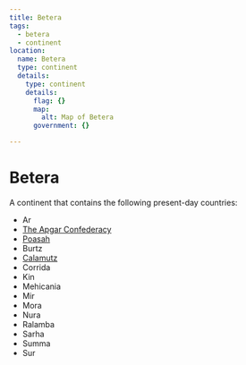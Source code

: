 ```yaml
---
title: Betera
tags:
  - betera
  - continent
location:
  name: Betera
  type: continent
  details:
    type: continent
    details:
      flag: {}
      map:
        alt: Map of Betera
      government: {}

---
```



# Betera

<Map asset={MapImage} width={500} height={500} alt="Map of Betera" />

A continent that contains the following present-day countries:

* Ar
* [The Apgar Confederacy](/locations/apgar/)
* [Poasah](/locations/poasah/)
* Burtz
* [Calamutz](/locations/calamutz/)
* Corrida
* Kin
* Mehicania
* Mir
* Mora
* Nura
* Ralamba
* Sarha
* Summa
* Sur

